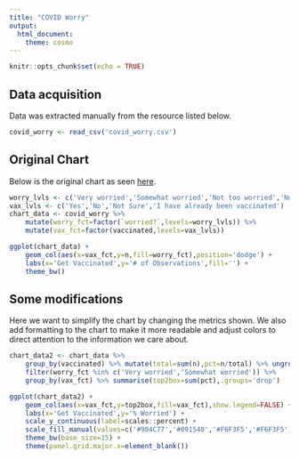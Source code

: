```yaml
---
title: "COVID Worry"
output: 
  html_document: 
    theme: cosmo
---
```


```r
knitr::opts_chunk$set(echo = TRUE)
```

## Data acquisition

Data was extracted manually from the resource listed below.

```r
covid_worry <- read_csv('covid_worry.csv')
```

## Original Chart

Below is the original chart as seen [here](https://today.yougov.com/topics/politics/articles-reports/2021/04/09/half-vaccine-rejectors-believe-safe-travel-now).

```r
worry_lvls <- c('Very worried','Somewhat worried','Not too worried','Not worried at all')
vax_lvls <- c('Yes','No','Not Sure','I have already been vaccinated')
chart_data <- covid_worry %>%
	mutate(worry_fct=factor(`worried?`,levels=worry_lvls)) %>%
	mutate(vax_fct=factor(vaccinated,levels=vax_lvls))
```

```r
ggplot(chart_data) +
	geom_col(aes(x=vax_fct,y=n,fill=worry_fct),position='dodge') +
	labs(x='Get Vaccinated',y='# of Observations',fill='') +
	theme_bw()
```

## Some modifications

Here we want to simplify the chart by changing the metrics shown. We also add formatting to the chart to make it more readable and adjust colors to direct attention to the information we care about.

```r
chart_data2 <- chart_data %>%
	group_by(vaccinated) %>% mutate(total=sum(n),pct=n/total) %>% ungroup() %>%
	filter(worry_fct %in% c('Very worried','Somewhat worried')) %>%
	group_by(vax_fct) %>% summarise(top2box=sum(pct),.groups='drop')
```


```r
ggplot(chart_data2) +
	geom_col(aes(x=vax_fct,y=top2box,fill=vax_fct),show.legend=FALSE) +
	labs(x='Get Vaccinated',y='% Worried') +
	scale_y_continuous(label=scales::percent) +
	scale_fill_manual(values=c('#904C77','#091540','#F6F3F5','#F6F3F5')) +
	theme_bw(base_size=15) +
	theme(panel.grid.major.x=element_blank())
```